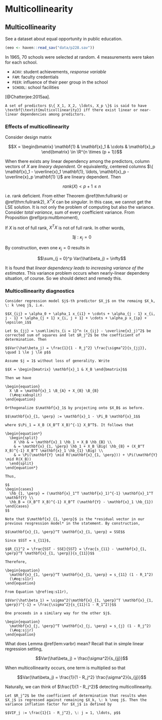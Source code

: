 # Multicollinearity {#coll}

## Multicollinearity

See a dataset about equal opportunity in public education.

```r
(eeo <- haven::read_sav("data/p228.sav"))
```

In 1965, 70 schools were selected at random. 4 measurements were taken for each school.

- `ACHV`: student achievements, *response variable*
- `FAM`: faculty credentials
- `PEER`: influence of their peer group in the school
- `SCHOOL`: school facilities

[@Chatterjee:2015aa].

```definition
A set of predictors $\{ X_1, X_2, \ldots, X_p \}$ is said to have \textbf{\textit{multicollinearity}} iff there exist linear or near-linear dependencies among predictors.
```

### Effects of multicollinearity

Consider design matrix

$$X = \begin{bmatrix} \mathbf{1} & \mathbf{x}_1 & \cdots & \mathbf{x}_p \end{bmatrix} \in \R^{n \times (p + 1)}$$

When there exists any linear dependency among the predictors, column vectors of $X$ are *lineary dependent*. Or equivalently, centered columns $\{ \mathbf{x}_1 - \overline{x}_1 \mathbf{1}, \ldots, \mathbf{x}_p - \overline{x}_p \mathbf{1} \}$ are lineary dependent. Then

$$rank(X) < p + 1 \le n$$

i.e. rank deficient. From either Theorem \@ref(thm:fullrank) or \@ref(thm:fullrank2), $X^TX$ can be *singular*. In this case, we cannot get the LSE solution. It is not only the problem of computing but also the variance. Consider *total variance*, sum of every coefficient variance. From Proposition \@ref(prp:multbmoment),

\begin{equation*}
  \begin{split}
    \sum_{j = 0}^p Var(\hat\beta_j) & = trace \Big( Var(\hb) \Big) \\
    & = trace \Big( \sigma^2(X^TX)^{-1} \Big) \\
    & = \sigma^2 trace \Big( (X^TX)^{-1} \Big) \\
    & = \sigma^2 \sum_{j = 0}^p \frac{1}{\kappa_j} \quad \kappa_j := \text{eigenvalues of}\: X^TX = \text{singular values}^2
  \end{split}
\end{equation*}

If $X$ is not of full rank, $X^T X$ is not of full rank. In other words,

$$\exists j : \kappa_j = 0$$

By construction, even one $\kappa_j = 0$ results in

$$\sum_{j = 0}^p Var(\hat\beta_j) = \infty$$

It is found that *linear dependency leads to increasing variance of the estimates*. This variance problem occurs when nearly-linear dependeny situation, of course. So we should detect and remedy this.

### Multicollinearity diagnostics

```lemma
Consider regression model $j$-th predictor $X_j$ on the remaing $X_k, \: k \neq j$, i.e.

$$X_{ij} = \alpha_0 + \alpha_1 x_{i1} + \cdots + \alpha_{j - 1} x_{i, j - 1} + \alpha_{j + 1} x_{i, j + 1} + \cdots + \alpha_p x_{ip} + \epsilon_i$$

Let $s_{jj} = \sum\limits_{i = 1}^n (x_{ij} - \overline{x}_j)^2$ be corrected sum of squares and let $R_j^2$ be the coefficient of determination. Then

$$Var(\hat\beta_j) = \frac{1}{1 - R_j^2} \frac{\sigma^2}{s_{jj}}, \quad 1 \le j \le p$$
```

```proof
Assume $j = 1$ without loss of generality. Write

$$X = \begin{bmatrix} \mathbf{x}_1 & X_B \end{bmatrix}$$

Then we have

\begin{equation}
  X \B = \mathbf{x}_1 \B_{A} + X_{B} \B_{B}
  (\#eq:xabsplit)
\end{equation}

Orthogonalize $\mathbf{x}_1$ by projecting onto $X_B$ as before.

$$\mathbf{x}_{1, \perp} := \mathbf{x}_1 - \Pi_B \mathbf{x}_1$$

where $\Pi_1 = X_B (X_B^T X_B)^{-1} X_B^T$. It follows that

\begin{equation*}
  \begin{split}
    X \hb & = \mathbf{x}_1 \hb_1 + X_B \hb_{B} \\
    & = \mathbf{x}_{1, \perp} \hb_1 + X_B \Big( \hb_{B} + (X_B^T X_B)^{-1} X_B^T \mathbf{x}_1 \hb_{1} \Big) \\
    & = \Pi(\mathbf{Y} \mid R(\mathbf{x}_{1, \perp})) + \Pi(\mathbf{Y} \mid R(X_B))
  \end{split}
\end{equation*}

Thus,

$$
\begin{cases}
  \hb_{1, \perp} = (\mathbf{x}_1^T \mathbf{x}_1)^{-1} \mathbf{x}_1^T \mathbf{Y} \\
  \hb_B = (X_B^T X_B)^{-1} X_B^T (\mathbf{Y} - \mathbf{x}_1 \hb_{1})
\end{cases}
$$

Note that $\mathbf{x}_{1, \perp}$ is the *residual vector in our previous resgression model* in the statement. By construction,

$$\mathbf{x}_{1, \perp}^T \mathbf{x}_{1, \perp} = SSE$$

Since $SST = s_{11}$,

$$R_{1}^2 = \frac{SST - SSE}{SST} = \frac{s_{11} - \mathbf{x}_{1, \perp}^T \mathbf{x}_{1, \perp}}{s_{11}}$$

Therefore,

\begin{equation}
  \mathbf{x}_{1, \perp}^T \mathbf{x}_{1, \perp} = s_{11} (1 - R_1^2)
  (\#eq:s11r)
\end{equation}

From Equation \@ref(eq:s11r),

$$Var(\hat\beta_1) = \sigma^2(\mathbf{x}_{1, \perp}^T \mathbf{x}_{1, \perp})^{-1} = \frac{\sigma^2}{s_{11}(1 - R_1^2)}$$

One proceeds in a similary way for the other $j$.

\begin{equation}
  \mathbf{x}_{j, \perp}^T \mathbf{x}_{j, \perp} = s_{j} (1 - R_j^2)
  (\#eq:sjjr)
\end{equation}
```

What does Lemma \@ref(lem:varbr) mean? Recall that in simple linear regression setting,

$$Var(\hat\beta_j) = \frac{\sigma^2}{s_{jj}}$$

When multicollinearity occurs, one term is multiplied so that

$$Var(\hat\beta_j) = \frac{1}{1 - R_j^2} \frac{\sigma^2}{s_{jj}}$$

Naturally, we can think of $\frac{1}{1 - R_j^2}$ detecting multicollinearity.

```definition
Let $R_j^2$ be the coefficient of determination that results when $X_j$ is regressed against remaining $X_k, \: k \neq j$. Then the variance inflation factor for $X_j$ is defined by

$$VIF_j := \frac{1}{1 - R_j^2}, \: j = 1, \ldots, p$$
```












